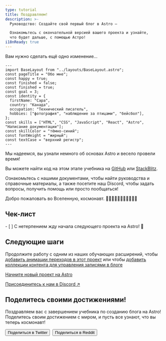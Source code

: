```yaml
---
type: tutorial
title: Поздравляем!
description: >-
  Руководство: Создайте свой первый блог в Astro —

  Ознакомьтесь с окончательной версией вашего проекта и узнайте,
  что будет дальше, с помощью Астро!
i18nReady: true
---
```



Вам нужно сделать ещё одно изменение...

```astro title="src/pages/about.astro" del={5} ins={6}
---
import BaseLayout from "../layouts/BaseLayout.astro";
const pageTitle = "Обо мне";
const happy = true;
const finished = false;
const finished = true;
const goal = 3;
const identity = {
  firstName: "Сара",
  country: "Канада",
  occupation: "Технический писатель",
  hobbies: ["фотография", "наблюдение за птицами", "бейсбол"],
};
const skills = ["HTML", "CSS", "JavaScript", "React", "Astro", "Написание документации"];
const skillColor = "тёмно-синий";
const fontWeight = "жирный";
const textCase = "верхний регистр";
---
```

Мы надеемся, вы узнали немного об основах Astro и весело провели время!

Вы можете найти код на этом этапе учебника на [GitHub](https://github.com/withastro/blog-tutorial-demo/tree/complete) или
[StackBlitz](https://stackblitz.com/github/withastro/blog-tutorial-demo/tree/complete?file=src/pages/index.astro).

Ознакомьтесь с нашими документами, чтобы найти руководства и справочные материалы, а также посетите наш Discord, чтобы задать вопросы, получить помощь или просто пообщаться!

Добро пожаловать во Вселенную, космонавт. 👩🏼‍🚀👨🏿‍🚀🧑‍🚀👩🏾‍🚀

<Box icon="check-list">

## Чек-лист

<Checklist>
- [ ] С нетерпением жду начала следующего проекта на Astro! 🚀
</Checklist>
</Box>

## Следующие шаги

Продолжите работу с одним из наших обучающих расширений, чтобы [добавить анимации переходов в этот проект](/ru/tutorials/add-view-transitions/) или чтобы [добавить коллекции контента для управления записями в блоге](/ru/tutorials/add-content-collections/)

[Начните новый проект на Astro](/ru/getting-started/)

[Присоединитесь к нам в Discord ↗](https://astro.build/chat)

<CompletionConfetti />

## Поделитесь своими достижениями!

Поздравляем вас с завершением учебника по созданию блога на Astro! Поделитесь своим достижением с миром, и пусть все узнают, что вы теперь космонавт!

<div style="display: flex; flex-wrap: wrap; gap: 0.5rem;">
  <Button link='https://twitter.com/intent/tweet?text=Just%20finished%20learning%20how%20to%20build%20my%20first%20Astro%20blog!%20Check%20it%20out%20at%20https://docs.astro.build/%0Avia%20%40astrodotbuild'>Поделиться в Twitter</Button>
  <Button link='https://www.reddit.com/submit?url=https://docs.astro.build/&title=Just%20finished%20learning%20how%20to%20build%20my%20first%20Astro%20blog!'>Поделиться в Reddit</Button>
</div>